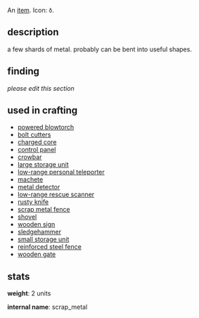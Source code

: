 {{FixTitle}}
An [[items|item]]. Icon: <code><nowiki>ð</nowiki></code>.

== description ==

a few shards of metal. probably can be bent into useful shapes.

== finding ==

''please edit this section''

== used in crafting ==

* [[powered blowtorch]]
* [[bolt cutters]]
* [[charged core]]
* [[control panel]]
* [[crowbar]]
* [[large storage unit]]
* [[low-range personal teleporter]]
* [[machete]]
* [[metal detector]]
* [[low-range rescue scanner]]
* [[rusty knife]]
* [[scrap metal fence]]
* [[shovel]]
* [[wooden sign]]
* [[sledgehammer]]
* [[small storage unit]]
* [[reinforced steel fence]]
* [[wooden gate]]

== stats ==

'''weight''': 2 units

'''internal name''': scrap_metal